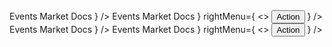 
<Meta title="Components/Layout/Menu" />

<Canvas isExpanded>
  <Story name="Basic">
    <IntlStorybookProvider>
      <NavigationMenu
        leftMenu={
          <>
            <NavigationMenu.Item
              active={true}
              href="https://events.decentraland.org/"
            >
              Events
            </NavigationMenu.Item>
            <NavigationMenu.Item
              active={false}
              href="https://market.decentraland.org/"
            >
              Market
            </NavigationMenu.Item>
            <NavigationMenu.Item
              active={false}
              href="https://docs.decentraland.org/"
            >
              Docs
            </NavigationMenu.Item>
          </>
        }
      />
    </IntlStorybookProvider>
  </Story>
</Canvas>

<Canvas isExpanded>
  <Story name="Navigation with actions">
    <IntlStorybookProvider>
      <NavigationMenu
        isMobile={false}
        isFullScreen={true}
        leftMenu={
          <>
            <NavigationMenu.Item
              active={true}
              href="https://events.decentraland.org/"
            >
              Events
            </NavigationMenu.Item>
            <NavigationMenu.Item
              active={false}
              href="https://market.decentraland.org/"
            >
              Market
            </NavigationMenu.Item>
            <NavigationMenu.Item
              active={false}
              href="https://docs.decentraland.org/"
            >
              Docs
            </NavigationMenu.Item>
          </>
        }
        rightMenu={
          <>
            <SearchInput />
            <Button primary size="small" onClick={console.log}>
              Action
            </Button>
          </>
        }
      />
    </IntlStorybookProvider>
  </Story>
</Canvas>

<Canvas>
  <Story name="NavigationMenu Mobile">
    <IntlStorybookProvider>
      <NavigationMenu
        isMobile={true}
        leftMenu={
          <>
            <NavigationMenu.Item
              active={true}
              href="https://events.decentraland.org/"
            >
              Events
            </NavigationMenu.Item>
            <NavigationMenu.Item
              active={false}
              href="https://market.decentraland.org/"
            >
              Market
            </NavigationMenu.Item>
            <NavigationMenu.Item
              active={false}
              href="https://docs.decentraland.org/"
            >
              Docs
            </NavigationMenu.Item>
          </>
        }
      />
    </IntlStorybookProvider>
  </Story>
</Canvas>

<Canvas>
  <Story name="NavigationMenu Mobile With Actions">
    <IntlStorybookProvider>
      <NavigationMenu
        isMobile={true}
        leftMenu={
          <>
            <NavigationMenu.Item
              active={true}
              href="https://events.decentraland.org/"
            >
              Events
            </NavigationMenu.Item>
            <NavigationMenu.Item
              active={false}
              href="https://market.decentraland.org/"
            >
              Market
            </NavigationMenu.Item>
            <NavigationMenu.Item
              active={false}
              href="https://docs.decentraland.org/"
            >
              Docs
            </NavigationMenu.Item>
          </>
        }
        rightMenu={
          <>
            <SearchInput />
            <Button primary size="small" onClick={console.log}>
              Action
            </Button>
          </>
        }
      />
    </IntlStorybookProvider>
  </Story>
</Canvas>
